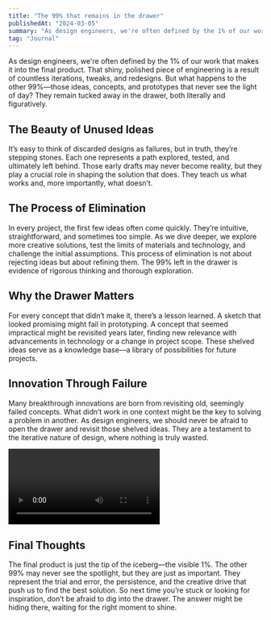 ```yaml
---
title: "The 99% that remains in the drawer"
publishedAt: "2024-03-05"
summary: "As design engineers, we're often defined by the 1% of our work that makes it into the final product."
tag: "Journal"
---
```


As design engineers, we're often defined by the 1% of our work that makes it into the final product. That shiny, polished piece of engineering is a result of countless iterations, tweaks, and redesigns. But what happens to the other 99%—those ideas, concepts, and prototypes that never see the light of day? They remain tucked away in the drawer, both literally and figuratively.

## The Beauty of Unused Ideas

It’s easy to think of discarded designs as failures, but in truth, they’re stepping stones. Each one represents a path explored, tested, and ultimately left behind. Those early drafts may never become reality, but they play a crucial role in shaping the solution that does. They teach us what works and, more importantly, what doesn’t.

## The Process of Elimination

In every project, the first few ideas often come quickly. They’re intuitive, straightforward, and sometimes too simple. As we dive deeper, we explore more creative solutions, test the limits of materials and technology, and challenge the initial assumptions. This process of elimination is not about rejecting ideas but about refining them. The 99% left in the drawer is evidence of rigorous thinking and thorough exploration.

## Why the Drawer Matters

For every concept that didn’t make it, there’s a lesson learned. A sketch that looked promising might fail in prototyping. A concept that seemed impractical might be revisited years later, finding new relevance with advancements in technology or a change in project scope. These shelved ideas serve as a knowledge base—a library of possibilities for future projects.

## Innovation Through Failure

Many breakthrough innovations are born from revisiting old, seemingly failed concepts. What didn’t work in one context might be the key to solving a problem in another. As design engineers, we should never be afraid to open the drawer and revisit those shelved ideas. They are a testament to the iterative nature of design, where nothing is truly wasted.

![Once UI logo on dark background.](/images/Moses.mp4)

## Final Thoughts

The final product is just the tip of the iceberg—the visible 1%. The other 99% may never see the spotlight, but they are just as important. They represent the trial and error, the persistence, and the creative drive that push us to find the best solution. So next time you’re stuck or looking for inspiration, don’t be afraid to dig into the drawer. The answer might be hiding there, waiting for the right moment to shine.